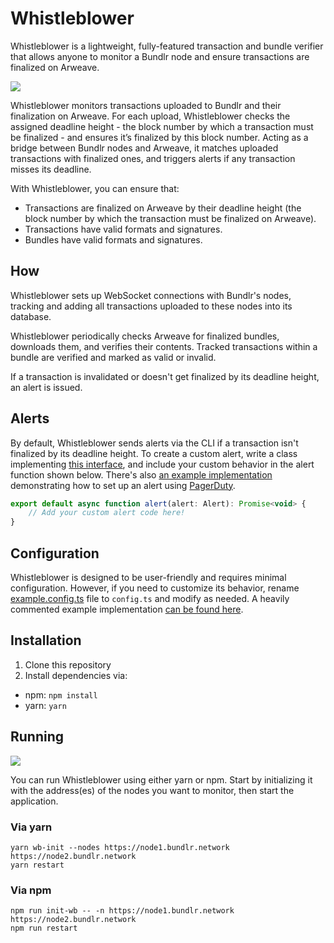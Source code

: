 # Whistleblower

Whistleblower is a lightweight, fully-featured transaction and bundle verifier that allows anyone to monitor a Bundlr node and ensure transactions are finalized on Arweave.

![](https://github.com/Bundlr-Network/Whistleblower/blob/master/assets/whistleblower.png?raw=true)

Whistleblower monitors transactions uploaded to Bundlr and their finalization on Arweave. For each upload, Whistleblower checks the assigned deadline height - the block number by which a transaction must be finalized - and ensures it’s finalized by this block number. Acting as a bridge between Bundlr nodes and Arweave, it matches uploaded transactions with finalized ones, and triggers alerts if any transaction misses its deadline.

With Whistleblower, you can ensure that:

-   Transactions are finalized on Arweave by their deadline height (the block number by which the transaction must be finalized on Arweave).
-   Transactions have valid formats and signatures.
-   Bundles have valid formats and signatures.

## How

Whistleblower sets up WebSocket connections with Bundlr's nodes, tracking and adding all transactions uploaded to these nodes into its database.

Whistleblower periodically checks Arweave for finalized bundles, downloads them, and verifies their contents. Tracked transactions within a bundle are verified and marked as valid or invalid.

If a transaction is invalidated or doesn't get finalized by its deadline height, an alert is issued.

## Alerts

By default, Whistleblower sends alerts via the CLI if a transaction isn't finalized by its deadline height. To create a custom alert, write a class implementing [this interface](/Whistleblower/blob/master/src/utils/alert.ts), and include your custom behavior in the alert function shown below. There's also [an example implementation](/Whistleblower/blob/master/alert.ts) demonstrating how to set up an alert using [PagerDuty](https://www.pagerduty.com/).

```js
export default async function alert(alert: Alert): Promise<void> {
	// Add your custom alert code here!
}
```

## Configuration

Whistleblower is designed to be user-friendly and requires minimal configuration. However, if you need to customize its behavior, rename [example.config.ts](/Whistleblower/blob/master/example.config.ts) file to `config.ts` and modify as needed. A heavily commented example implementation [can be found here](/Whistleblower/blob/master/src/types/config.ts).

## Installation

1. Clone this repository
2. Install dependencies via:

-   npm: `npm install`
-   yarn: `yarn`

## Running

![](https://github.com/Bundlr-Network/Whistleblower/blob/master/assets/whistleblower-running.png?raw=true)

You can run Whistleblower using either yarn or npm. Start by initializing it with the address(es) of the nodes you want to monitor, then start the application.

### Via yarn

```console
yarn wb-init --nodes https://node1.bundlr.network https://node2.bundlr.network
yarn restart
```

### Via npm

```console
npm run init-wb -- -n https://node1.bundlr.network https://node2.bundlr.network
npm run restart
```

